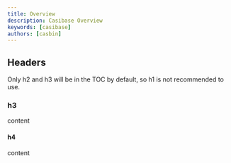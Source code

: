 ```yaml
---
title: Overview
description: Casibase Overview
keywords: [casibase]
authors: [casbin]
---
```


## Headers

Only h2 and h3 will be in the TOC by default, so h1 is not recommended to use.

### h3

content

#### h4

content
